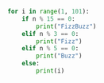 ```python title="game.py"
for i in range(1, 101):
    if n % 15 == 0:
        print("FizzBuzz")
    elif n % 3 == 0:
        print("Fizz")
    elif n % 5 == 0:
        print("Buzz")
    else:
        print(i)
```
